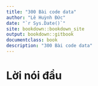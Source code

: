 --- 
title: "300 Bài code data"
author: "Lê Huỳnh Đức"
date: "`r Sys.Date()`"
site: bookdown::bookdown_site
output: bookdown::gitbook
documentclass: book
description: "300 Bài code data"
---

# Lời nói đầu {-}